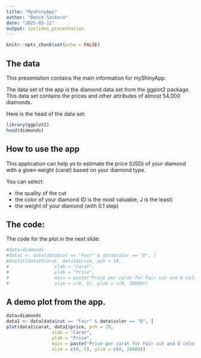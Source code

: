 ---
title: "MyshinyApp"
author: "Bence Szikora"
date: "2025-03-11"
output: ioslides_presentation
---

```{r setup, include=FALSE}
knitr::opts_chunk$set(echo = FALSE)
```

## The data

This presentation contains the main information for myShinyApp.

The data set of the app is the diamond data set from the ggplot2 package. This data set contains the prices and other attributes of almost 54,000 diamonds.

Here is the head of the data set:

```{r}
library(ggplot2)
head(diamonds)
```

## How to use the app

This application  can help yo to estimate the price (USD) of your diamond with a given weight (carat) based on your diamond type.

You can select:

- the quality of the cut  
- the color of your diamond (D is the most valuable, J is the least)
- the weight of your diamond (with 0.1 step)

## The code:
The code for the plot in the next slide:

```{r, echo=TRUE, results='hide'}
#data=diamonds
#data1 <- data[data$cut == "Fair" & data$color == "D", ]
#d=plot(data1$carat, data1$price, pch = 19, 
#                 xlab = "Carat",
#                 ylab = "Price",
#                 main = paste("Price per carat for Fair cut and D color"),
#                 xlim = c(0, 5), ylim = c(0, 20000))

```

## A demo plot from the app.

```{r}
data=diamonds
data1 <- data[data$cut == "Fair" & data$color == "D", ]
plot(data1$carat, data1$price, pch = 19, 
                 xlab = "Carat",
                 ylab = "Price",
                 main = paste("Price per carat for Fair cut and D color"),
                 xlim = c(0, 5), ylim = c(0, 20000))
```


